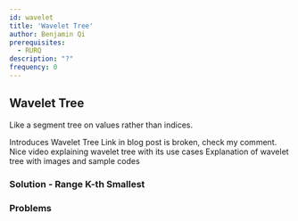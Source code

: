 ```yaml
---
id: wavelet
title: 'Wavelet Tree'
author: Benjamin Qi
prerequisites:
  - RURQ
description: "?"
frequency: 0
---
```


## Wavelet Tree

<FocusProblem problem="waveletSam" />

Like a segment tree on values rather than indices.

<Resources>
	<Resource
		source = "IOI"
		title = "Wavelet Trees for Competitive Programming"
		url = "https://ioinformatics.org/journal/v10_2016_19_37.pdf"
		starred
	>
		Introduces Wavelet Tree
	</Resource>
	<Resource
		source="CF"
		title="Intro to New DS: Wavelet Trees"
		url="52854"
	>
		Link in blog post is broken, check my comment.
	</Resource>
	<Resource
		source="Errichto"
		title="Wavelet Trees for competitive programming | IOI preparation #3"
		url="https://youtu.be/4aSv9PcecDw"
	>
		Nice video explaining wavelet tree with its use cases
	</Resource>
	<Resource
		source="GFG"
		title="Wavelet Trees | Introduction"
		url="https://www.geeksforgeeks.org/wavelet-trees-introduction/"
	>
		Explanation of wavelet tree with images and sample codes
	</Resource>
</Resources>

### Solution - Range K-th Smallest

<IncompleteSection />

### Problems

<Problems problems="wavelet" />
